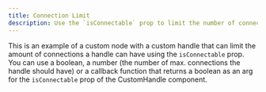 ```yaml
---
title: Connection Limit
description: Use the `isConnectable` prop to limit the number of connections a handle can have
---
```


This is an example of a custom node with a custom handle that can limit the amount of connections a handle can have using the `isConnectable` prop.
You can use a boolean, a number (the number of max. connections the handle should have) or a callback function that returns a boolean
as an arg for the `isConnectable` prop of the CustomHandle component.

<RemoteCodeViewer route="examples/nodes/connection-limit" framework="react" />
